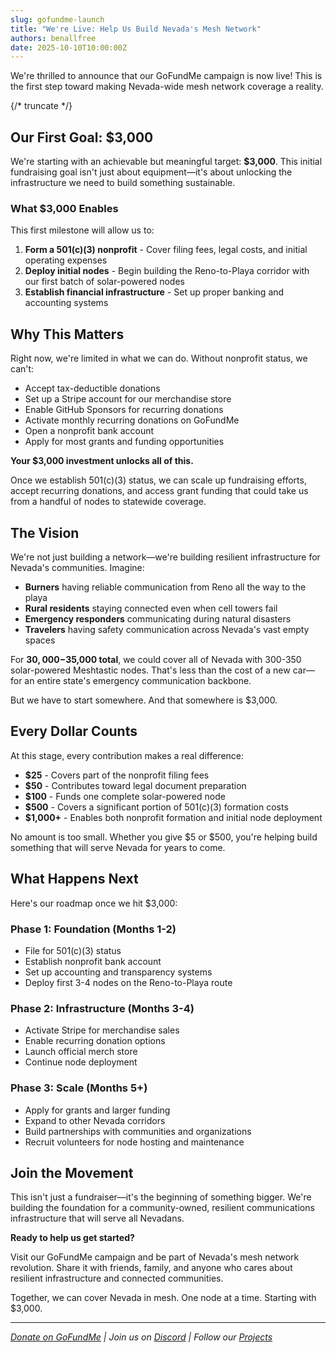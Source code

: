 ```yaml
---
slug: gofundme-launch
title: "We're Live: Help Us Build Nevada's Mesh Network"
authors: benallfree
date: 2025-10-10T10:00:00Z
---
```


We're thrilled to announce that our GoFundMe campaign is now live! This is the first step toward making Nevada-wide mesh network coverage a reality.

{/* truncate */}

## Our First Goal: $3,000

We're starting with an achievable but meaningful target: **$3,000**. This initial fundraising goal isn't just about equipment—it's about unlocking the infrastructure we need to build something sustainable.

### What $3,000 Enables

This first milestone will allow us to:

1. **Form a 501(c)(3) nonprofit** - Cover filing fees, legal costs, and initial operating expenses
2. **Deploy initial nodes** - Begin building the Reno-to-Playa corridor with our first batch of solar-powered nodes
3. **Establish financial infrastructure** - Set up proper banking and accounting systems

## Why This Matters

Right now, we're limited in what we can do. Without nonprofit status, we can't:

- Accept tax-deductible donations
- Set up a Stripe account for our merchandise store
- Enable GitHub Sponsors for recurring donations
- Activate monthly recurring donations on GoFundMe
- Open a nonprofit bank account
- Apply for most grants and funding opportunities

**Your $3,000 investment unlocks all of this.**

Once we establish 501(c)(3) status, we can scale up fundraising efforts, accept recurring donations, and access grant funding that could take us from a handful of nodes to statewide coverage.

## The Vision

We're not just building a network—we're building resilient infrastructure for Nevada's communities. Imagine:

- **Burners** having reliable communication from Reno all the way to the playa
- **Rural residents** staying connected even when cell towers fail
- **Emergency responders** communicating during natural disasters
- **Travelers** having safety communication across Nevada's vast empty spaces

For **$30,000-$35,000 total**, we could cover all of Nevada with 300-350 solar-powered Meshtastic nodes. That's less than the cost of a new car—for an entire state's emergency communication backbone.

But we have to start somewhere. And that somewhere is $3,000.

## Every Dollar Counts

At this stage, every contribution makes a real difference:

- **$25** - Covers part of the nonprofit filing fees
- **$50** - Contributes toward legal document preparation
- **$100** - Funds one complete solar-powered node
- **$500** - Covers a significant portion of 501(c)(3) formation costs
- **$1,000+** - Enables both nonprofit formation and initial node deployment

No amount is too small. Whether you give $5 or $500, you're helping build something that will serve Nevada for years to come.

## What Happens Next

Here's our roadmap once we hit $3,000:

### Phase 1: Foundation (Months 1-2)
- File for 501(c)(3) status
- Establish nonprofit bank account
- Set up accounting and transparency systems
- Deploy first 3-4 nodes on the Reno-to-Playa route

### Phase 2: Infrastructure (Months 3-4)
- Activate Stripe for merchandise sales
- Enable recurring donation options
- Launch official merch store
- Continue node deployment

### Phase 3: Scale (Months 5+)
- Apply for grants and larger funding
- Expand to other Nevada corridors
- Build partnerships with communities and organizations
- Recruit volunteers for node hosting and maintenance

## Join the Movement

This isn't just a fundraiser—it's the beginning of something bigger. We're building the foundation for a community-owned, resilient communications infrastructure that will serve all Nevadans.

**Ready to help us get started?**

Visit our GoFundMe campaign and be part of Nevada's mesh network revolution. Share it with friends, family, and anyone who cares about resilient infrastructure and connected communities.

Together, we can cover Nevada in mesh. One node at a time. Starting with $3,000.

---

*[Donate on GoFundMe](#) | Join us on [Discord](https://discord.gg/gRWAccbEWN) | Follow our [Projects](/projects)*

